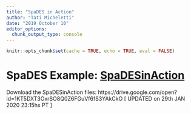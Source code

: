 ```yaml
---
title: "SpaDES in Action"
author: "Tati Micheletti"
date: "2019 October 10"
editor_options:
  chunk_output_type: console
---
```


```r
knitr::opts_chunk$set(cache = TRUE, echo = TRUE, eval = FALSE)
```

# SpaDES Example: [SpaDESinAction](https://htmlpreview.github.io/?https://github.com/tati-micheletti/SpaDESinAction2/blob/master/runMe.html)

Download the SpaDESinAction files: https://drive.google.com/open?id=1KT5DXT3OxrSO8Q0Z6FGuVf6fS3YAkCkO
[ UPDATED on 29th JAN 2020 23:15hs PT ]
